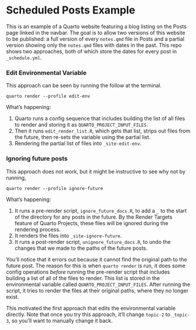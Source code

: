 # Scheduled Posts Example

This is an example of a Quarto website featuring a blog listing on the Posts page linked in the navbar. The goal is to allow two versions of this website to be published: a full version of every `notes.qmd` file in Posts and a partial version showing only the `notes.qmd` files with dates in the past. This repo shows two approaches, both of which store the dates for every post in `_schedule.yml`.


### Edit Environmental Variable

This approach can be seen by running the follow at the terminal.

`quarto render --profile edit-env`

What's happening:

1. Quarto runs a config sequence that includes building the list of all files to render and storing it as `QUARTO_PROJECT_INPUT_FILES`.
2. Then it runs `edit_render_list.R`, which gets that list, strips out files from the future, then re-sets the variable using the partial list.
3. Rendering the partial list of files into `_site-edit-env`.

### Ignoring future posts

This approach does not work, but it might be instructive to see why not by running,

`quarto render --profile ignore-future`

What's happening:

1. It runs a pre-render script, `ignore_future_docs.R`, to add a `_` to the start of the directory for any posts in the future. By the Render Targets feature of Quarto Projects, these files will be ignored during the rendering process.
2. It renders the files into `_site-ignore-future`.
3. It runs a post-render script, `unignore_future_docs.R`, to undo the changes that we made to the paths of the future posts.

You'll notice that it errors out because it cannot find the original path to the future post. The reason for this is when `quarto render` is run, it does some config operations *before* running the pre-render script that includes building a list of all of the files to render. This list is stored in the environmental variable called `QUARTO_PROJECT_INPUT_FILES`. After running the script, it tries to render the files at their original paths, where they no longer exist.

This motivated the first approach that edits the environmental variable directly. Note that once you try this approach, it'll change `topic-2` to `_topic-3`, so you'll want to manually change it back.
